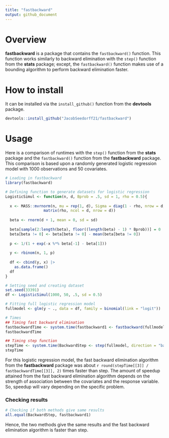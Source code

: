 ```yaml
---
title: "fastbackward"
output: github_document
---
```


# Overview

**fastbackward** is a package that contains the `fastbackward()` function. This 
function works similarly to backward elimination with the `step()` function from 
the **stats** package; except, the `fastbackward()` function makes use of a 
bounding algorithm to perform backward elimination faster.

# How to install

It can be installed via the `install_github()` function from the **devtools** package.

```r
devtools::install_github("JacobSeedorff21/fastbackward")

```

# Usage

Here is a comparison of runtimes with the `step()` function from the 
**stats** package and the `fastbackward()` function from the **fastbackward** 
package. This comparison is based upon a randomly generated logistic 
regression model with 1000 observations and 50 covariates. 

```r
# Loading in fastbackward
library(fastbackward)

# Defining function to generate datasets for logistic regression
LogisticSimul <- function(n, d, Bprob = .5, sd = 1, rho = 0.5){
  
  x <- MASS::mvrnorm(n, mu = rep(1, d), Sigma = diag(1 - rho, nrow = d, ncol = d) + 
                 matrix(rho, ncol = d, nrow = d))
  
  beta <- rnorm(d + 1, mean = 0, sd = sd) 
  
  beta[sample(2:length(beta), floor((length(beta) - 1) * Bprob))] = 0
  beta[beta != 0] <- beta[beta != 0] - mean(beta[beta != 0])
  
  p <- 1/(1 + exp(-x %*% beta[-1] - beta[1]))
  
  y <- rbinom(n, 1, p)
  
  df <- cbind(y, x) |> 
    as.data.frame()
  df
}

# Setting seed and creating dataset
set.seed(33391)
df <- LogisticSimul(1000, 50, .5, sd = 0.5)

# Fitting full logistic regression model
fullmodel <- glm(y ~ ., data = df, family = binomial(link = "logit"))

# Times
## Timing fast backward elimination
fastbackwardTime <- system.time(fastbackward1 <- fastbackward(fullmodel, trace = 0))
fastbackwardTime

## Timing step function
stepTime <- system.time(BackwardStep <- step(fullmodel, direction = "backward", trace = 0))
stepTime

```

For this logistic regression model, the fast backward elimination algorithm from 
the **fastbackward** package was about `r round(stepTime[[3]] / fastbackwardTime[[3]], 2)` 
times faster than step. The amount of speedup attained from the fast backward elimination
algorithm depends on the strength of association between the covariates and the 
response variable. So, speedup will vary depending on the specific problem.

### Checking results

```r
# Checking if both methods give same results
all.equal(BackwardStep, fastbackward1)

```

Hence, the two methods give the same results and the fast backward elimination 
algorithm is faster than step.

